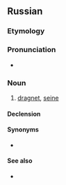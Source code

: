==Russian==

===Etymology===
{{affix|ru|бре́день|-ик}}

===Pronunciation===
* {{ru-IPA|бре́дник}}

===Noun===
{{ru-noun+|бре́дник}}

# {{lb|ru|fishing}} [[dragnet]], [[seine]]

====Declension====
{{ru-noun-table|бре́дник}}

====Synonyms====
* {{l|ru|бре́день}}

====See also====
* {{l|ru|не́вод}}
